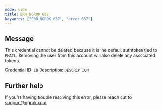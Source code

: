 ```yaml
---
mode: wide
title: ERR_NGROK_637
keywords: ["ERR_NGROK_637", "error 637"]
---
```


## Message

This credential cannot be deleted because it is the default authtoken tied to `EMAIL`. Removing the user from this account will also delete any associated tokens.

Credential ID: `ID`
Description: `DESCRIPTION`

## Further help

If you're having trouble resolving this error, please reach out to [support@ngrok.com](mailto:support@ngrok.com?subject=Help%20with%20ERR_NGROK_637)
